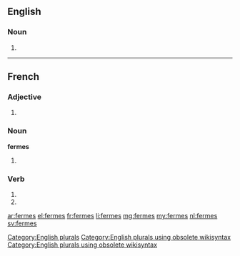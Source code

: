 {{also|fermés}}
==English==

===Noun===
{{head|en}}

# {{plural of|ferme}}

[[Category:English plurals]][[Category:English plurals using obsolete wikisyntax]][[Category:English plurals using obsolete wikisyntax]]

----

==French==

===Adjective===
{{fr-adj-form}}

# {{plural of|ferme|lang=fr|nocat=1}}

===Noun===
'''fermes'''

# {{plural of|ferme|lang=fr}}

===Verb===
{{fr-verb-form}}

# {{conjugation of|fermer||2|s|pres|ind|lang=fr}}
# {{conjugation of|fermer||2|s|pres|sub|lang=fr}}

[[ar:fermes]]
[[el:fermes]]
[[fr:fermes]]
[[li:fermes]]
[[mg:fermes]]
[[my:fermes]]
[[nl:fermes]]
[[sv:fermes]]